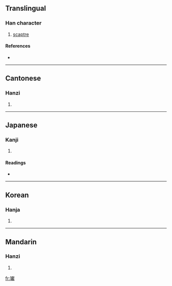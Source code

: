 ==Translingual==

===Han character===
{{Han char|rn=96|rad=玉|as=20|sn=24|four=1313<sub>4</sub>|canj=一土卜月大 (MGYBK)}}

# [[scaptre]]

====References====
* {{Han ref|kx=0745.300|dkj=21364|dj=1154.080|hdz=21147.040|uh=74DB|ud=29915|bh=F8B2|bd=63666}}

----

==Cantonese==

===Hanzi===
{{yue-hanzi|jyut=|y=wun4}}

# {{defn|Cantonese}}

----

==Japanese==

===Kanji===
{{ja-kanji|grade=|rs=玉20}}

# {{defn|Japanese}}

====Readings====
* {{ja-readings|on=[[かん]] (kan), [[がん]] (gan), [[けん]] (ken), [[こん]] (kon)|kun=|nanori=}}

----

==Korean==

===Hanja===
{{ko-hanja|hangeul=환|eumhun=|rv=hwan|mr=hwan|y=hwan}}

# {{defn|Korean}}

----

==Mandarin==

===Hanzi===
{{cmn-hanzi|pin=[[huán]] ([[huan2]])|wg=huan<sup>2</sup>}}

# {{defn|Mandarin}}

[[fr:瓛]]